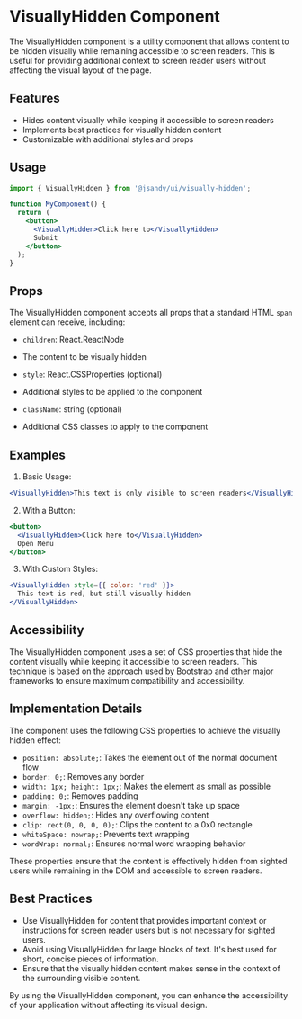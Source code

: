 

<Meta of={VisuallyHiddenStories} />

# VisuallyHidden Component

The VisuallyHidden component is a utility component that allows content to be hidden visually while remaining accessible to screen readers. This is useful for providing additional context to screen reader users without affecting the visual layout of the page.

## Features

- Hides content visually while keeping it accessible to screen readers
- Implements best practices for visually hidden content
- Customizable with additional styles and props

## Usage

```jsx
import { VisuallyHidden } from '@jsandy/ui/visually-hidden';

function MyComponent() {
  return (
    <button>
      <VisuallyHidden>Click here to</VisuallyHidden>
      Submit
    </button>
  );
}
```

## Props

The VisuallyHidden component accepts all props that a standard HTML `span` element can receive, including:

- `children`: React.ReactNode

- The content to be visually hidden

- `style`: React.CSSProperties (optional)

- Additional styles to be applied to the component

- `className`: string (optional)

- Additional CSS classes to apply to the component

## Examples

1. Basic Usage:

```javascriptreact
<VisuallyHidden>This text is only visible to screen readers</VisuallyHidden>
```

2. With a Button:

```javascriptreact
<button>
  <VisuallyHidden>Click here to</VisuallyHidden>
  Open Menu
</button>
```

3. With Custom Styles:

```javascriptreact
<VisuallyHidden style={{ color: 'red' }}>
  This text is red, but still visually hidden
</VisuallyHidden>
```

## Accessibility

The VisuallyHidden component uses a set of CSS properties that hide the content visually while keeping it accessible to screen readers. This technique is based on the approach used by Bootstrap and other major frameworks to ensure maximum compatibility and accessibility.

## Implementation Details

The component uses the following CSS properties to achieve the visually hidden effect:

- `position: absolute;`: Takes the element out of the normal document flow
- `border: 0;`: Removes any border
- `width: 1px; height: 1px;`: Makes the element as small as possible
- `padding: 0;`: Removes padding
- `margin: -1px;`: Ensures the element doesn't take up space
- `overflow: hidden;`: Hides any overflowing content
- `clip: rect(0, 0, 0, 0);`: Clips the content to a 0x0 rectangle
- `whiteSpace: nowrap;`: Prevents text wrapping
- `wordWrap: normal;`: Ensures normal word wrapping behavior

These properties ensure that the content is effectively hidden from sighted users while remaining in the DOM and accessible to screen readers.

## Best Practices

- Use VisuallyHidden for content that provides important context or instructions for screen reader users but is not necessary for sighted users.
- Avoid using VisuallyHidden for large blocks of text. It's best used for short, concise pieces of information.
- Ensure that the visually hidden content makes sense in the context of the surrounding visible content.

By using the VisuallyHidden component, you can enhance the accessibility of your application without affecting its visual design.
